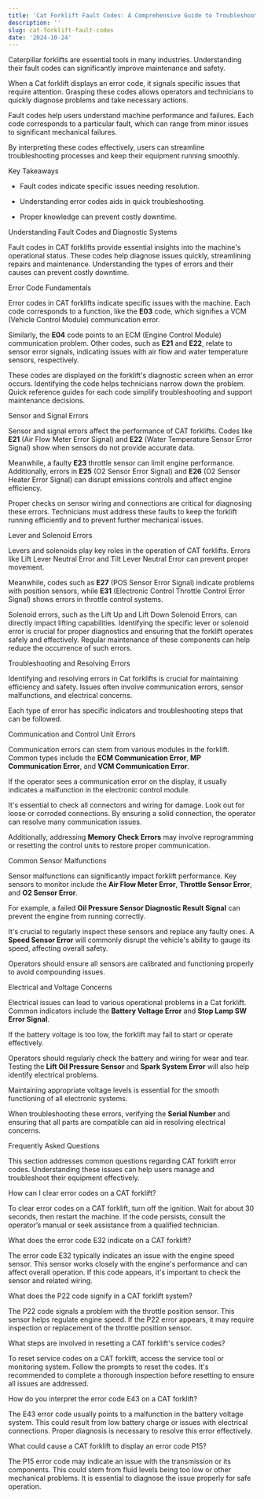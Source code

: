 ```yaml
---
title: 'Cat Forklift Fault Codes: A Comprehensive Guide to Troubleshooting'
description: ''
slug: cat-forklift-fault-codes
date: '2024-10-24'
---
```



Caterpillar forklifts are essential tools in many industries. Understanding their fault codes can significantly improve maintenance and safety. 

When a Cat forklift displays an error code, it signals specific issues that require attention. Grasping these codes allows operators and technicians to quickly diagnose problems and take necessary actions.

Fault codes help users understand machine performance and failures. Each code corresponds to a particular fault, which can range from minor issues to significant mechanical failures. 

By interpreting these codes effectively, users can streamline troubleshooting processes and keep their equipment running smoothly.

Key Takeaways

- Fault codes indicate specific issues needing resolution.

- Understanding error codes aids in quick troubleshooting.

- Proper knowledge can prevent costly downtime.

Understanding Fault Codes and Diagnostic Systems

Fault codes in CAT forklifts provide essential insights into the machine's operational status. These codes help diagnose issues quickly, streamlining repairs and maintenance. Understanding the types of errors and their causes can prevent costly downtime.

Error Code Fundamentals

Error codes in CAT forklifts indicate specific issues with the machine. Each code corresponds to a function, like the **E03** code, which signifies a VCM (Vehicle Control Module) communication error. 

Similarly, the **E04** code points to an ECM (Engine Control Module) communication problem. Other codes, such as **E21** and **E22**, relate to sensor error signals, indicating issues with air flow and water temperature sensors, respectively.

These codes are displayed on the forklift's diagnostic screen when an error occurs. Identifying the code helps technicians narrow down the problem. Quick reference guides for each code simplify troubleshooting and support maintenance decisions.

Sensor and Signal Errors

Sensor and signal errors affect the performance of CAT forklifts. Codes like **E21** (Air Flow Meter Error Signal) and **E22** (Water Temperature Sensor Error Signal) show when sensors do not provide accurate data. 

Meanwhile, a faulty **E23** throttle sensor can limit engine performance. Additionally, errors in **E25** (O2 Sensor Error Signal) and **E26** (O2 Sensor Heater Error Signal) can disrupt emissions controls and affect engine efficiency.

Proper checks on sensor wiring and connections are critical for diagnosing these errors. Technicians must address these faults to keep the forklift running efficiently and to prevent further mechanical issues.

Lever and Solenoid Errors

Levers and solenoids play key roles in the operation of CAT forklifts. Errors like Lift Lever Neutral Error and Tilt Lever Neutral Error can prevent proper movement. 

Meanwhile, codes such as **E27** (POS Sensor Error Signal) indicate problems with position sensors, while **E31** (Electronic Control Throttle Control Error Signal) shows errors in throttle control systems.

Solenoid errors, such as the Lift Up and Lift Down Solenoid Errors, can directly impact lifting capabilities. Identifying the specific lever or solenoid error is crucial for proper diagnostics and ensuring that the forklift operates safely and effectively. Regular maintenance of these components can help reduce the occurrence of such errors.

Troubleshooting and Resolving Errors

Identifying and resolving errors in Cat forklifts is crucial for maintaining efficiency and safety. Issues often involve communication errors, sensor malfunctions, and electrical concerns. 

Each type of error has specific indicators and troubleshooting steps that can be followed.

Communication and Control Unit Errors

Communication errors can stem from various modules in the forklift. Common types include the **ECM Communication Error**, **MP Communication Error**, and **VCM Communication Error**. 

If the operator sees a communication error on the display, it usually indicates a malfunction in the electronic control module.

It's essential to check all connectors and wiring for damage. Look out for loose or corroded connections. By ensuring a solid connection, the operator can resolve many communication issues. 

Additionally, addressing **Memory Check Errors** may involve reprogramming or resetting the control units to restore proper communication.

Common Sensor Malfunctions

Sensor malfunctions can significantly impact forklift performance. Key sensors to monitor include the **Air Flow Meter Error**, **Throttle Sensor Error**, and **O2 Sensor Error**. 

For example, a failed **Oil Pressure Sensor Diagnostic Result Signal** can prevent the engine from running correctly. 

It's crucial to regularly inspect these sensors and replace any faulty ones. A **Speed Sensor Error** will commonly disrupt the vehicle's ability to gauge its speed, affecting overall safety. 

Operators should ensure all sensors are calibrated and functioning properly to avoid compounding issues.

Electrical and Voltage Concerns

Electrical issues can lead to various operational problems in a Cat forklift. Common indicators include the **Battery Voltage Error** and **Stop Lamp SW Error Signal**. 

If the battery voltage is too low, the forklift may fail to start or operate effectively.

Operators should regularly check the battery and wiring for wear and tear. Testing the **Lift Oil Pressure Sensor** and **Spark System Error** will also help identify electrical problems. 

Maintaining appropriate voltage levels is essential for the smooth functioning of all electronic systems. 

When troubleshooting these errors, verifying the **Serial Number** and ensuring that all parts are compatible can aid in resolving electrical concerns.

Frequently Asked Questions

This section addresses common questions regarding CAT forklift error codes. Understanding these issues can help users manage and troubleshoot their equipment effectively.

How can I clear error codes on a CAT forklift?

To clear error codes on a CAT forklift, turn off the ignition. Wait for about 30 seconds, then restart the machine. If the code persists, consult the operator’s manual or seek assistance from a qualified technician.

What does the error code E32 indicate on a CAT forklift?

The error code E32 typically indicates an issue with the engine speed sensor. This sensor works closely with the engine's performance and can affect overall operation. If this code appears, it's important to check the sensor and related wiring.

What does the P22 code signify in a CAT forklift system?

The P22 code signals a problem with the throttle position sensor. This sensor helps regulate engine speed. If the P22 error appears, it may require inspection or replacement of the throttle position sensor.

What steps are involved in resetting a CAT forklift's service codes?

To reset service codes on a CAT forklift, access the service tool or monitoring system. Follow the prompts to reset the codes. It's recommended to complete a thorough inspection before resetting to ensure all issues are addressed.

How do you interpret the error code E43 on a CAT forklift?

The E43 error code usually points to a malfunction in the battery voltage system. This could result from low battery charge or issues with electrical connections. Proper diagnosis is necessary to resolve this error effectively.

What could cause a CAT forklift to display an error code P15?

The P15 error code may indicate an issue with the transmission or its components. This could stem from fluid levels being too low or other mechanical problems. It is essential to diagnose the issue properly for safe operation.

